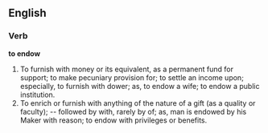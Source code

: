 ==English==

===Verb===

'''to endow'''

#To furnish with money or its equivalent, as a permanent fund for support; to make pecuniary provision for; to settle an income upon; especially, to furnish with dower; as, to endow a wife; to endow a public institution.
#To enrich or furnish with anything of the nature of a gift (as a quality or faculty); -- followed by with, rarely by of; as, man is endowed by his Maker with reason; to endow with privileges or benefits.
